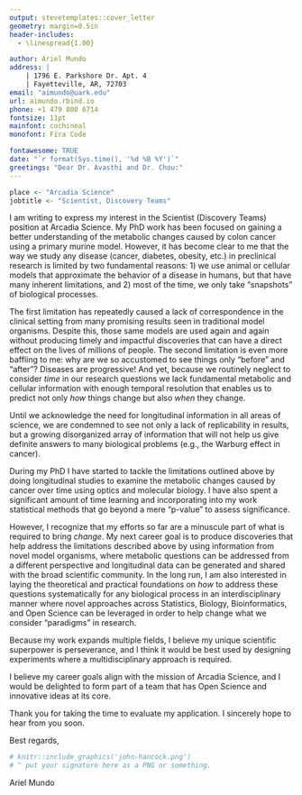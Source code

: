 ```yaml
---
output: stevetemplates::cover_letter
geometry: margin=0.5in
header-includes:
  - \linespread{1.00}

author: Ariel Mundo
address: |
    | 1796 E. Parkshore Dr. Apt. 4
    | Fayetteville, AR, 72703
email: "aimundo@uark.edu"
url: aimundo.rbind.io
phone: +1 479 800 8714
fontsize: 11pt
mainfont: cochineal
monofont: Fira Code

fontawesome: TRUE
date: "`r format(Sys.time(), '%d %B %Y')`"
greetings: "Dear Dr. Avasthi and Dr. Chou:"
---
```


```r


place <- "Arcadia Science"
jobtitle <- "Scientist, Discovery Teams"


```


I am writing to express my interest in the Scientist (Discovery Teams) position at Arcadia Science. My PhD work has been focused on gaining a better understanding of the metabolic changes caused by colon cancer using a primary murine model. However, it has become clear to me that the way we study any disease (cancer, diabetes, obesity, etc.) in preclinical research is limited by two fundamental reasons: 1) we use animal or cellular models that approximate the behavior of a disease in humans, but that have many inherent limitations, and 2) most of the time, we only take "snapshots" of biological processes. 

The first limitation has repeatedly caused a lack of correspondence in the clinical setting from many promising results seen in traditional model organisms. Despite this, those same models are used again and again without producing timely and impactful discoveries that can have a direct effect on the lives of millions of people. The second limitation is even more baffling to me: why are we so accustomed to see things only "before" and "after"? Diseases are progressive! And yet, because we routinely neglect to consider _time_ in our research questions we lack fundamental metabolic and cellular information with enough temporal resolution that enables us to predict not only _how_ things change but also _when_ they change. 

Until we acknowledge the need for longitudinal information in all areas of science, we are condemned to see not only a lack of replicability in results, but a growing disorganized array of information that will not help us give definite answers to many biological problems (e.g., the Warburg effect in cancer).

During my PhD I have started to tackle the limitations outlined above by doing longitudinal studies to examine the metabolic changes caused by cancer over time using optics and molecular biology. I have also spent a significant amount of time learning and incorporating into my work statistical methods that go beyond a mere "p-value" to assess significance.

However, I recognize that my efforts so far are a minuscule part of what is required to bring _change_. My next career goal is to produce discoveries that help address the limitations described above by using information from novel model organisms, where metabolic questions can be addressed from a different perspective and longitudinal data can be generated and shared with the broad scientific community. In the long run, I am also interested in laying the theoretical and practical foundations on _how_ to address these questions systematically for any biological process in an interdisciplinary manner where novel approaches across Statistics, Biology, Bioinformatics, and Open Science can be leveraged in order to help change what we consider "paradigms" in research.

Because my work expands multiple fields, I believe my unique scientific superpower is perseverance, and I think it would be best used by designing experiments where a multidisciplinary approach is required.

I believe my career goals align with the mission of Arcadia Science, and I would be delighted to form part of a team that has Open Science and innovative ideas at its core.


Thank you for taking the time to evaluate my application. I sincerely hope to hear from you soon.

Best regards,

```r
# knitr::include_graphics('john-hancock.png')
# ^ put your signature here as a PNG or something.
```

Ariel Mundo
